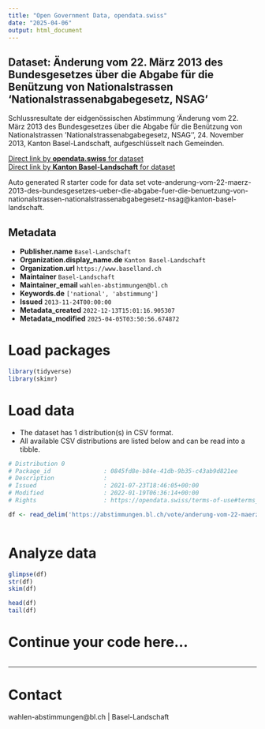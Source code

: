```yaml
---
title: "Open Government Data, opendata.swiss"
date: "2025-04-06"
output: html_document
---
```


## Dataset: Änderung vom 22. März 2013 des Bundesgesetzes über die Abgabe für die Benützung von Nationalstrassen 'Nationalstrassenabgabegesetz, NSAG'

Schlussresultate der eidgenössischen Abstimmung 'Änderung vom 22. März 2013 des Bundesgesetzes über die Abgabe für die Benützung von Nationalstrassen 'Nationalstrassenabgabegesetz, NSAG'', 24. November 2013, Kanton Basel-Landschaft, aufgeschlüsselt nach Gemeinden.

[Direct link by **opendata.swiss** for dataset](https://opendata.swiss/de/dataset/anderung-vom-22-marz-2013-des-bundesgesetzes-uber-die-abgabe-fur-die-benutzung-von-nationalstra)<br>
[Direct link by **Kanton Basel-Landschaft** for dataset](https://abstimmungen.bl.ch/vote/anderung-vom-22-maerz-2013-des-bundesgesetzes-ueber-die-abgabe-fuer-die-benuetzung-von-nationalstrassen-nationalstrassenabgabegesetz-nsag/data)

Auto generated R starter code for data set vote-anderung-vom-22-maerz-2013-des-bundesgesetzes-ueber-die-abgabe-fuer-die-benuetzung-von-nationalstrassen-nationalstrassenabgabegesetz-nsag@kanton-basel-landschaft.

## Metadata

- **Publisher.name** `Basel-Landschaft`
- **Organization.display_name.de** `Kanton Basel-Landschaft`
- **Organization.url** `https://www.baselland.ch`
- **Maintainer** `Basel-Landschaft`
- **Maintainer_email** `wahlen-abstimmungen@bl.ch`
- **Keywords.de** `['national', 'abstimmung']`
- **Issued** `2013-11-24T00:00:00`
- **Metadata_created** `2022-12-13T15:01:16.905307`
- **Metadata_modified** `2025-04-05T03:50:56.674872`


# Load packages

```r

library(tidyverse)
library(skimr)

```

# Load data

-   The dataset has 1 distribution(s) in CSV format.
-   All available CSV distributions are listed below and can be read into a tibble.

```r

# Distribution 0
# Package_id               : 0845fd8e-b84e-41db-9b35-c43ab9d821ee
# Description              : 
# Issued                   : 2021-07-23T18:46:05+00:00
# Modified                 : 2022-01-19T06:36:14+00:00
# Rights                   : https://opendata.swiss/terms-of-use#terms_by

df <- read_delim('https://abstimmungen.bl.ch/vote/anderung-vom-22-maerz-2013-des-bundesgesetzes-ueber-die-abgabe-fuer-die-benuetzung-von-nationalstrassen-nationalstrassenabgabegesetz-nsag/data-csv')



```

# Analyze data

```r

glimpse(df)
str(df)
skim(df)

head(df)
tail(df)

```

# Continue your code here...

```r

```

------------------------------------------------------------------------

# Contact

wahlen-abstimmungen@bl.ch | Basel-Landschaft
